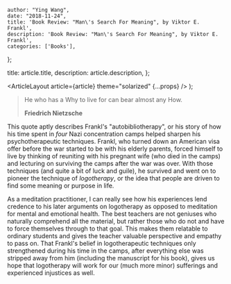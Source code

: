 
    author: "Ying Wang",
    date: "2018-11-24",
    title: 'Book Review: "Man\'s Search For Meaning", by Viktor E. Frankl',
    description: 'Book Review: "Man\'s Search For Meaning", by Viktor E. Frankl',
    categories: ['Books'],
};

  title: article.title,
  description: article.description,
};

  <ArticleLayout article={article} theme="solarized" {...props} />
);

> He who has a Why to live for can bear almost any How.
>
> **Friedrich Nietzsche**

This quote aptly describes Frankl's "autobibliotherapy", or his story of how his
time spent in _four_ Nazi concentration camps helped sharpen his
psychotherapeutic techniques. Frankl, who turned down an American visa offer
before the war started to be with his elderly parents, forced himself to live by
thinking of reuniting with his pregnant wife (who died in the camps) and
lecturing on surviving the camps after the war was over. With those techniques
(and quite a bit of luck and guile), he survived and went on to pioneer the
technique of _logotherapy_, or the idea that people are driven to find some
meaning or purpose in life.

As a meditation practitioner, I can really see how his experiences lend credence
to his later arguments on logotherapy as opposed to meditation for mental and
emotional health. The best teachers are not geniuses who naturally comprehend
all the material, but rather those who do not and have to force themselves
through to that goal. This makes them relatable to ordinary students and gives
the teacher valuable perspective and empathy to pass on. That Frankl's belief in
logotherapeutic techniques only strengthened during his time in the camps, after
everything else was stripped away from him (including the manuscript for his
book), gives us hope that logotherapy will work for our (much more minor)
sufferings and experienced injustices as well.
